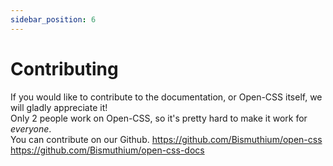 ---
sidebar_position: 6
---

# Contributing
If you would like to contribute to the documentation, or Open-CSS itself, we will gladly appreciate it!<br />
Only 2 people work on Open-CSS, so it's pretty hard to make it work for *everyone*.<br />
You can contribute on our Github. https://github.com/Bismuthium/open-css https://github.com/Bismuthium/open-css-docs